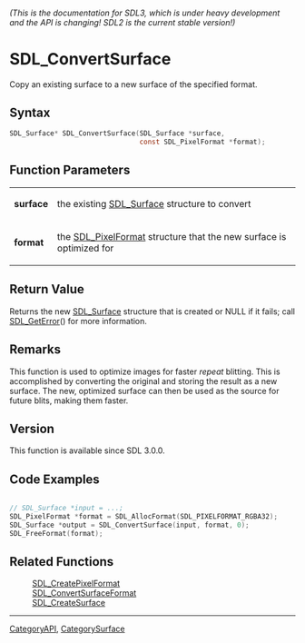====== (This is the documentation for SDL3, which is under heavy development and the API is changing! SDL2 is the current stable version!) ======
= SDL_ConvertSurface =

Copy an existing surface to a new surface of the specified format.

== Syntax ==

<syntaxhighlight lang='c'>
SDL_Surface* SDL_ConvertSurface(SDL_Surface *surface,
                                const SDL_PixelFormat *format);
</syntaxhighlight>

== Function Parameters ==

{|
|'''surface'''
|the existing [[SDL_Surface]] structure to convert
|-
|'''format'''
|the [[SDL_PixelFormat]] structure that the new surface is optimized for
|}

== Return Value ==

Returns the new [[SDL_Surface]] structure that is created or NULL if it
fails; call [[SDL_GetError]]() for more information.

== Remarks ==

This function is used to optimize images for faster ''repeat'' blitting.
This is accomplished by converting the original and storing the result as a
new surface. The new, optimized surface can then be used as the source for
future blits, making them faster.

== Version ==

This function is available since SDL 3.0.0.

== Code Examples ==

<syntaxhighlight lang='c++'>

// SDL_Surface *input = ...;
SDL_PixelFormat *format = SDL_AllocFormat(SDL_PIXELFORMAT_RGBA32);
SDL_Surface *output = SDL_ConvertSurface(input, format, 0);
SDL_FreeFormat(format);

</syntaxhighlight>

== Related Functions ==

:[[SDL_CreatePixelFormat]]
:[[SDL_ConvertSurfaceFormat]]
:[[SDL_CreateSurface]]

----
[[CategoryAPI]], [[CategorySurface]]


